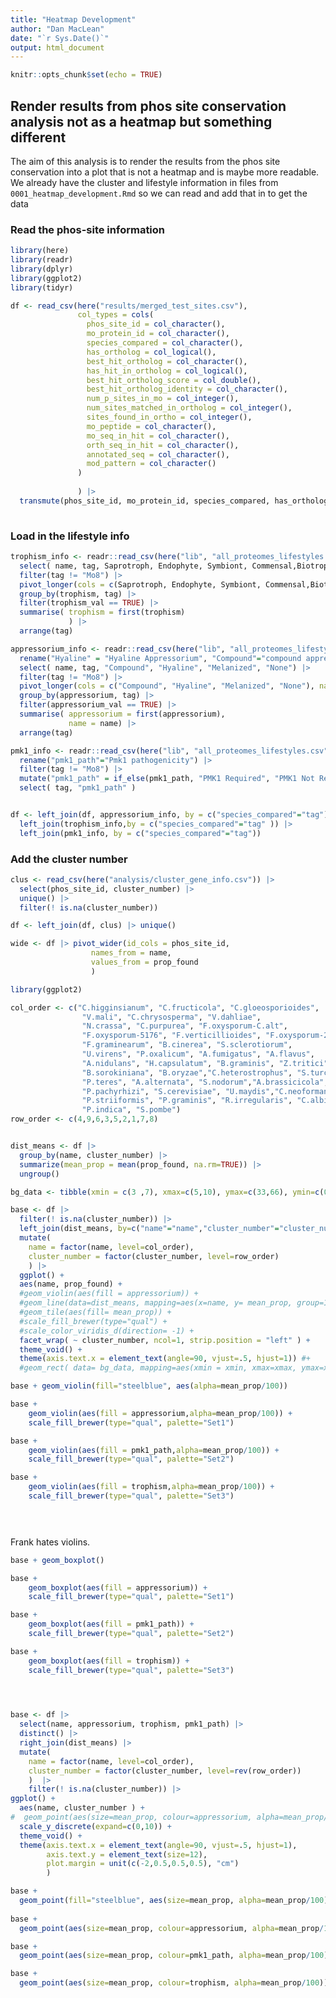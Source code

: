 ```yaml
---
title: "Heatmap Development"
author: "Dan MacLean"
date: "`r Sys.Date()`"
output: html_document
---
```


```r
knitr::opts_chunk$set(echo = TRUE)
```

## Render results from phos site conservation analysis not as a heatmap but something different

The aim of this analysis is to render the results from the phos site conservation into a plot that is not a heatmap and is maybe more readable. We already have the cluster and lifestyle information in files from `0001_heatmap_development.Rmd` so we can read and add that in to get the data


### Read the phos-site information

```r
library(here)
library(readr)
library(dplyr)
library(ggplot2)
library(tidyr)

df <- read_csv(here("results/merged_test_sites.csv"),
               col_types = cols(
                 phos_site_id = col_character(),
                 mo_protein_id = col_character(),
                 species_compared = col_character(),
                 has_ortholog = col_logical(),
                 best_hit_ortholog = col_character(),
                 has_hit_in_ortholog = col_logical(),
                 best_hit_ortholog_score = col_double(),
                 best_hit_ortholog_identity = col_character(),
                 num_p_sites_in_mo = col_integer(),
                 num_sites_matched_in_ortholog = col_integer(),
                 sites_found_in_ortho = col_integer(),
                 mo_peptide = col_character(),
                 mo_seq_in_hit = col_character(),
                 orth_seq_in_hit = col_character(),
                 annotated_seq = col_character(),
                 mod_pattern = col_character()
               )
                 
               ) |> 
  transmute(phos_site_id, mo_protein_id, species_compared, has_ortholog, best_hit_ortholog, num_p_sites_in_mo, num_sites_matched_in_ortholog, prop_found = 100 * num_sites_matched_in_ortholog / num_p_sites_in_mo)
  

```

### Load in the lifestyle info

```r

trophism_info <- readr::read_csv(here("lib", "all_proteomes_lifestyles.csv"))  |> rename("Saprotroph"="Saprophyte") |> 
  select( name, tag, Saprotroph, Endophyte, Symbiont, Commensal,Biotroph, Hemibiotroph, Necrotroph) |> 
  filter(tag != "Mo8") |> 
  pivot_longer(cols = c(Saprotroph, Endophyte, Symbiont, Commensal,Biotroph, Hemibiotroph, Necrotroph),names_to = "trophism", values_to = "trophism_val") |> 
  group_by(trophism, tag) |> 
  filter(trophism_val == TRUE) |> 
  summarise( trophism = first(trophism)
             ) |> 
  arrange(tag)

appressorium_info <- readr::read_csv(here("lib", "all_proteomes_lifestyles.csv"))  |> 
  rename("Hyaline" = "Hyaline Appressorium", "Compound"="compound appressorium", "Melanized"="Melanized Appressorium","None"="No appressorium") |>
  select( name, tag, "Compound", "Hyaline", "Melanized", "None") |>
  filter(tag != "Mo8") |> 
  pivot_longer(cols = c("Compound", "Hyaline", "Melanized", "None"), names_to = "appressorium", values_to = "appressorium_val") |> 
  group_by(appressorium, tag) |> 
  filter(appressorium_val == TRUE) |> 
  summarise( appressorium = first(appressorium),
             name = name) |> 
  arrange(tag)

pmk1_info <- readr::read_csv(here("lib", "all_proteomes_lifestyles.csv"))  |> 
  rename("pmk1_path"="Pmk1 pathogenicity") |>
  filter(tag != "Mo8") |> 
  mutate("pmk1_path" = if_else(pmk1_path, "PMK1 Required", "PMK1 Not Required")) |> 
  select( tag, "pmk1_path" )


df <- left_join(df, appressorium_info, by = c("species_compared"="tag"))  |> 
  left_join(trophism_info,by = c("species_compared"="tag" )) |> 
  left_join(pmk1_info, by = c("species_compared"="tag")) 


```

### Add the cluster number

```r
clus <- read_csv(here("analysis/cluster_gene_info.csv")) |> 
  select(phos_site_id, cluster_number) |> 
  unique() |> 
  filter(! is.na(cluster_number))

df <- left_join(df, clus) |> unique()
```
```r
wide <- df |> pivot_wider(id_cols = phos_site_id, 
                  names_from = name,
                  values_from = prop_found
                  ) 
```




```r
library(ggplot2)

col_order <- c("C.higginsianum", "C.fructicola", "C.gloeosporioides",
                "V.mali", "C.chrysosperma", "V.dahliae", 
                "N.crassa", "C.purpurea", "F.oxysporum-C.alt",
                "F.oxysporum-5176", "F.verticillioides", "F.oxysporum-2",
                "F.graminearum", "B.cinerea", "S.sclerotiorum",
                "U.virens", "P.oxalicum", "A.fumigatus", "A.flavus",
                "A.nidulans", "H.capsulatum", "B.graminis", "Z.tritici",
                "B.sorokiniana", "B.oryzae","C.heterostrophus", "S.turcica",
                "P.teres", "A.alternata", "S.nodorum","A.brassicicola",
                "P.pachyrhizi", "S.cerevisiae", "U.maydis","C.neoformans",
                "P.striiformis", "P.graminis", "R.irregularis", "C.albicans",
                "P.indica", "S.pombe")
row_order <- c(4,9,6,3,5,2,1,7,8)


dist_means <- df |> 
  group_by(name, cluster_number) |> 
  summarize(mean_prop = mean(prop_found, na.rm=TRUE)) |> 
  ungroup()

bg_data <- tibble(xmin = c(3 ,7), xmax=c(5,10), ymax=c(33,66), ymin=c(0,33))

base <- df |> 
  filter(! is.na(cluster_number)) |> 
  left_join(dist_means, by=c("name"="name","cluster_number"="cluster_number")) |> 
  mutate(
    name = factor(name, level=col_order),
    cluster_number = factor(cluster_number, level=row_order)
    ) |> 
  ggplot() +
  aes(name, prop_found) +
  #geom_violin(aes(fill = appressorium)) +
  #geom_line(data=dist_means, mapping=aes(x=name, y= mean_prop, group=1), size=2) +
  #geom_tile(aes(fill= mean_prop)) +
  #scale_fill_brewer(type="qual") +
  #scale_color_viridis_d(direction= -1) + 
  facet_wrap( ~ cluster_number, ncol=1, strip.position = "left" ) + 
  theme_void() + 
  theme(axis.text.x = element_text(angle=90, vjust=.5, hjust=1)) #+
  #geom_rect( data= bg_data, mapping=aes(xmin = xmin, xmax=xmax, ymax=xmax, ymin=ymin ) )
```


```r

base + geom_violin(fill="steelblue", aes(alpha=mean_prop/100))

base + 
    geom_violin(aes(fill = appressorium,alpha=mean_prop/100)) +
    scale_fill_brewer(type="qual", palette="Set1") 

base + 
    geom_violin(aes(fill = pmk1_path,alpha=mean_prop/100)) +
    scale_fill_brewer(type="qual", palette="Set2") 

base + 
    geom_violin(aes(fill = trophism,alpha=mean_prop/100)) +
    scale_fill_brewer(type="qual", palette="Set3") 


  
```



Frank hates violins.

```r

base + geom_boxplot()

base + 
    geom_boxplot(aes(fill = appressorium)) +
    scale_fill_brewer(type="qual", palette="Set1") 

base + 
    geom_boxplot(aes(fill = pmk1_path)) +
    scale_fill_brewer(type="qual", palette="Set2") 

base + 
    geom_boxplot(aes(fill = trophism)) +
    scale_fill_brewer(type="qual", palette="Set3") 


  
```


```r

base <- df |> 
  select(name, appressorium, trophism, pmk1_path) |> 
  distinct() |> 
  right_join(dist_means) |> 
  mutate(
    name = factor(name, level=col_order),
    cluster_number = factor(cluster_number, level=rev(row_order))
    )  |>
    filter(! is.na(cluster_number)) |> 
ggplot() +
  aes(name, cluster_number ) +
#  geom_point(aes(size=mean_prop, colour=appressorium, alpha=mean_prop/100))   + 
  scale_y_discrete(expand=c(0,10)) +
  theme_void() + 
  theme(axis.text.x = element_text(angle=90, vjust=.5, hjust=1),
        axis.text.y = element_text(size=12),
        plot.margin = unit(c(-2,0.5,0.5,0.5), "cm")
        )

base +
  geom_point(fill="steelblue", aes(size=mean_prop, alpha=mean_prop/100)) 
  
base + 
  geom_point(aes(size=mean_prop, colour=appressorium, alpha=mean_prop/100)) 

base + 
  geom_point(aes(size=mean_prop, colour=pmk1_path, alpha=mean_prop/100)) 

base +
  geom_point(aes(size=mean_prop, colour=trophism, alpha=mean_prop/100)) 


  
```


